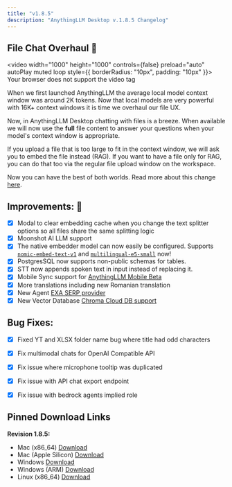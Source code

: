 ```yaml
---
title: "v1.8.5"
description: "AnythingLLM Desktop v.1.8.5 Changelog"
---
```



## File Chat Overhaul 🎉

<video width="1000" height="1000" controls={false} preload="auto" autoPlay muted loop style={{ borderRadius: "10px", padding: "10px" }}>
  <source
    src="/images/document-chat/upload-documents.mp4"
    type="video/mp4"
  />
  Your browser does not support the video tag
</video>

When we first launched AnythingLLM the average local model context window was around 2K tokens. Now that local models are very powerful with 16K+ context windows it is time we overhaul our file UX.

Now, in AnythingLLM Desktop chatting with files is a breeze. When available we will now use the **full** file content to answer your questions when your model's context window is appropriate.

If you upload a file that is too large to fit in the context window, we will ask you to embed the file instead (RAG). If you want to have a file only for RAG, you can do that too via the regular file upload window on the workspace.

Now you can have the best of both worlds. Read more about this change [here](/chatting-with-documents/introduction#rag-vs-attached-documents).

## Improvements: 🚀

- [x] Modal to clear embedding cache when you change the text splitter options so all files share the same splitting logic
- [x] Moonshot AI LLM support
- [x] The native embedder model can now easily be configured. Supports [`nomic-embed-text-v1`](https://huggingface.co/Xenova/nomic-embed-text-v1) and [`multilingual-e5-small`](https://huggingface.co/intfloat/multilingual-e5-small) now!
- [x] PostgresSQL now supports non-public schemas for tables.
- [x] STT now appends spoken text in input instead of replacing it.
- [x] Mobile Sync support for [AnythingLLM Mobile Beta](/mobile/overview)
- [x] More translations including new Romanian translation
- [x] New Agent [EXA SERP provider](https://exa.ai)
- [x] New Vector Database [Chroma Cloud DB support](https://trychroma.com)

## Bug Fixes:

- [x] Fixed YT and XLSX folder name bug where title had odd characters
- [x] Fix multimodal chats for OpenAI Compatible API
- [x] Fix issue where microphone tooltip was duplicated
- [x] Fix issue with API chat export endpoint
- [x] Fix issue with bedrock agents implied role


## Pinned Download Links

**Revision 1.8.5:**
- Mac (x86_64) [Download](https://cdn.anythingllm.com/legacy/1.8.5/AnythingLLMDesktop.dmg)
- Mac (Apple Silicon) [Download](https://cdn.anythingllm.com/legacy/1.8.5/AnythingLLMDesktop-Silicon.dmg)
- Windows [Download](https://cdn.anythingllm.com/legacy/1.8.5/AnythingLLMDesktop.exe)
- Windows (ARM) [Download](https://cdn.anythingllm.com/legacy/1.8.5/AnythingLLMDesktop-Arm64.exe)
- Linux (x86_64) [Download](https://cdn.anythingllm.com/legacy/1.8.5/AnythingLLMDesktop.AppImage)